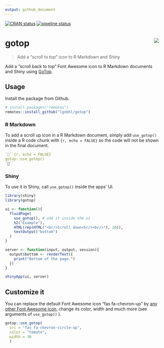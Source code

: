 ```yaml
---
output: github_document
---
```


<!-- README.md is generated from README.Rmd. Please edit that file -->

[![CRAN status](https://www.r-pkg.org/badges/version/gotop)](https://CRAN.R-project.org/package=gotop)
[![pipeline status](https://gitlab.com/lgnbhl/gotop/badges/master/pipeline.svg)](https://gitlab.com/lgnbhl/gotop/pipelines)

# gotop <img src="man/figures/logo.png" align="right" />

> Add a “scroll to top” icon to R Markdown and Shiny

Add a "scroll back to top" Font Awesome icon to R Markdown documents and Shiny using [GoTop](https://scottdorman.blog/jquery-gotop/).

## Usage

Install the package from Github.

```r
# install.packages("remotes")
remotes::install_github("lgnbhl/gotop")
```

### R Markdown

To add a scroll up icon in a R Markdown document, simply add `use_gotop()` inside a R code chunk with ```{r, echo = FALSE}``` so the code will not be shown in the final document.

``` r
```{r, echo = FALSE}
gotop::use_gotop()
```
```

### Shiny

To use it in Shiny, call `use_gotop()` inside the apps' UI.

```r
library(shiny)
library(gotop)

ui <- function(){
  fluidPage(
    use_gotop(), # add it inside the ui
    h2("Example"), 
    HTML(rep(HTML("<br/>Scroll down<br/><br/>"), 20)),
    textOutput("bottom")
  )
}

server <- function(input, output, session){
  output$bottom <- renderText({
    print("Bottom of the page.")
  })
}

shinyApp(ui, server)
```

## Customize it

You can replace the default Font Awesome icon "fas fa-chevron-up" by [any other Font Awesome icon](https://fontawesome.com/icons?d=gallery), change its color, width and much more (see arguments of `use_gotop()` ).

```r
gotop::use_gotop(
  src = "fas fa-chevron-circle-up", 
  color = "tomato", 
  width = 30
  )
```
